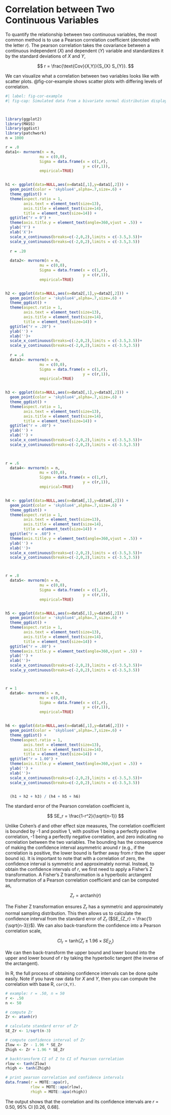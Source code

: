 
# Correlation between Two Continuous Variables

To quantify the relationship between two continuous variables, the most common method is to use a Pearson correlation coefficient (denoted with the letter $r$). The pearson correlation takes the covariance between a continuous independent ($X$) and dependent ($Y$) variable and standardizes it by the standard deviations of $X$ and $Y$,

$$
r = \frac{\text{Cov}(X,Y)}{S_{X} S_{Y}}.
$$

We can visualize what a correlation between two variables looks like with scatter plots. @fig-cor-example shows scatter plots with differing levels of correlation.

```r
#| label: fig-cor-example
#| fig-cap: Simulated data from a bivariate normal distribution displaying 6 different correlations, r = 0, .20, .40, .60, .80, and 1.00.



library(ggplot2)
library(MASS)
library(ggdist)
library(patchwork)
n = 1000

r = .0
data1<- mvrnorm(n = n,
               mu = c(0,0),
               Sigma = data.frame(x = c(1,r),
                                  y = c(r,1)),
               empirical=TRUE)


h1 <- ggplot(data=NULL,aes(x=data1[,1],y=data1[,2])) +
  geom_point(color = 'skyblue4',alpha=.7,size=.6) +
  theme_ggdist() +
  theme(aspect.ratio = 1,
        axis.text = element_text(size=13),
        axis.title = element_text(size=14),
        title = element_text(size=14)) +
  ggtitle("r = 0") +
  theme(axis.title.y = element_text(angle=360,vjust = .5)) +
  ylab('Y') +
  xlab('X')+
  scale_x_continuous(breaks=c(-2,0,2),limits = c(-3.5,3.5))+ 
  scale_y_continuous(breaks=c(-2,0,2),limits = c(-3.5,3.5))
  
  r = .20
  
  data2<- mvrnorm(n = n,
               mu = c(0,0),
               Sigma = data.frame(x = c(1,r),
                                  y = c(r,1)),
               empirical=TRUE)


h2 <- ggplot(data=NULL,aes(x=data2[,1],y=data2[,2])) +
  geom_point(color = 'skyblue4',alpha=.7,size=.6) +
  theme_ggdist() +
  theme(aspect.ratio = 1,
        axis.text = element_text(size=13),
        axis.title = element_text(size=14),
        title = element_text(size=14)) +
  ggtitle("r = .20") +
  ylab('') +
  xlab('')+
  scale_x_continuous(breaks=c(-2,0,2),limits = c(-3.5,3.5))+ 
  scale_y_continuous(breaks=c(-2,0,2),limits = c(-3.5,3.5))
  
  r = .4
  data3<- mvrnorm(n = n,
               mu = c(0,0),
               Sigma = data.frame(x = c(1,r),
                                  y = c(r,1)),
               empirical=TRUE)


h3 <- ggplot(data=NULL,aes(x=data3[,1],y=data3[,2])) +
  geom_point(color = 'skyblue4',alpha=.7,size=.6) +
  theme_ggdist() +
  theme(aspect.ratio = 1,
        axis.text = element_text(size=13),
        axis.title = element_text(size=14),
        title = element_text(size=14)) +
  ggtitle("r = .40") +
  ylab('') +
  xlab('') +
  scale_x_continuous(breaks=c(-2,0,2),limits = c(-3.5,3.5))+ 
  scale_y_continuous(breaks=c(-2,0,2),limits = c(-3.5,3.5))
  


r = .6
  data4<- mvrnorm(n = n,
               mu = c(0,0),
               Sigma = data.frame(x = c(1,r),
                                  y = c(r,1)),
               empirical=TRUE)


h4 <- ggplot(data=NULL,aes(x=data4[,1],y=data4[,2])) +
  geom_point(color = 'skyblue4',alpha=.7,size=.6) +
  theme_ggdist() +
  theme(aspect.ratio = 1,
        axis.text = element_text(size=13),
        axis.title = element_text(size=14),
        title = element_text(size=14)) +
  ggtitle("r = .60") +
  theme(axis.title.y = element_text(angle=360,vjust = .5)) +
  ylab('') +
  xlab('')+
  scale_x_continuous(breaks=c(-2,0,2),limits = c(-3.5,3.5))+ 
  scale_y_continuous(breaks=c(-2,0,2),limits = c(-3.5,3.5))



r = .8
  data5<- mvrnorm(n = n,
               mu = c(0,0),
               Sigma = data.frame(x = c(1,r),
                                  y = c(r,1)),
               empirical=TRUE)


h5 <- ggplot(data=NULL,aes(x=data5[,1],y=data5[,2])) +
  geom_point(color = 'skyblue4',alpha=.7,size=.6) +
  theme_ggdist() +
  theme(aspect.ratio = 1,
        axis.text = element_text(size=13),
        axis.title = element_text(size=14),
        title = element_text(size=14)) +
  ggtitle("r = .80") +
  theme(axis.title.y = element_text(angle=360,vjust = .5)) +
  ylab('') +
  xlab('')+
  scale_x_continuous(breaks=c(-2,0,2),limits = c(-3.5,3.5))+ 
  scale_y_continuous(breaks=c(-2,0,2),limits = c(-3.5,3.5))



r = 1
  data6<- mvrnorm(n = n,
               mu = c(0,0),
               Sigma = data.frame(x = c(1,r),
                                  y = c(r,1)),
               empirical=TRUE)


h6 <- ggplot(data=NULL,aes(x=data6[,1],y=data6[,2])) +
  geom_point(color = 'skyblue4',alpha=.7,size=.6) +
  theme_ggdist() +
  theme(aspect.ratio = 1,
        axis.text = element_text(size=13),
        axis.title = element_text(size=14),
        title = element_text(size=14)) +
  ggtitle("r = 1.00") +
  theme(axis.title.y = element_text(angle=360,vjust = .5)) +
  ylab('') +
  xlab('')+
  scale_x_continuous(breaks=c(-2,0,2),limits = c(-3.5,3.5))+ 
  scale_y_continuous(breaks=c(-2,0,2),limits = c(-3.5,3.5))


  (h1 + h2 + h3) / (h4 + h5 + h6)
```

The standard error of the Pearson correlation coefficient is,

$$
SE_r = \frac{1-r^2}{\sqrt{n-1}}
$$

Unlike Cohen's $d$ and other effect size measures, The correlation coefficient is bounded by -1 and positive 1, with positive 1 being a perfectly positive correlation, -1 being a perfectly negative correlation, and zero indicating no correlation between the two variables. The bounding has the consequence of making the confidence interval asymmetric around $r$ (e.g., if the correlation is positive, the lower bound is farther away from $r$ than the upper bound is). It is important to note that with a correlation of zero, the confidence interval is symmetric and approximately normal. Instead, to obtain the confidence intervals of $r$, we first need to apply a Fisher's Z transformation. A Fisher's Z transformation is a hyperbolic arctangent transformation of a Pearson correlation coefficient and can be computed as,

$$
Z_r = \text{arctanh}(r)
$$

The Fisher Z transformation ensures $Z_r$ has a symmetric and approximately normal sampling distribution. This then allows us to calculate the confidence interval from the standard error of $Z_r$ ($SE_{Z_r} = \frac{1}{\sqrt{n-3}}$). We can also back-transform the confidence into a Pearson correlation scale,

$$
CI_{r} = \text{tanh}(Z_r \pm 1.96\times SE_{Z_r})
$$

We can then back-transform the upper bound and lower bound into the upper and lower bound of $r$ by taking the hyperbolic tangent (the inverse of the arctangent).

In R, the full process of obtaining confidence intervals can be done quite easily. Note if you have raw data for $X$ and $Y$, then you can compute the correlation with base R, `cor(X,Y)`.

```r
# example: r = .50, n = 50
r <- .50
n <- 50

# compute Zr
Zr <- atanh(r)

# calculate standard error of Zr
SE_Zr <- 1/sqrt(n-3)

# compute confidence interval of Zr
Zlow <- Zr - 1.96 * SE_Zr
Zhigh <- Zr + 1.96 * SE_Zr

# backtransform CI of Z to CI of Pearson correlation
rlow <- tanh(Zlow) 
rhigh <- tanh(Zhigh)

# print pearson correlation and confidence intervals
data.frame(r = MOTE::apa(r), 
           rlow = MOTE::apa(rlow), 
           rhigh = MOTE::apa(rhigh))

```

The output shows that the correlation and its confidence intervals are $r$ = 0.50, 95% CI \[0.26, 0.68\].
